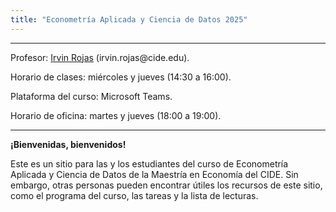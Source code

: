 ```yaml
---
title: "Econometría Aplicada y Ciencia de Datos 2025"
---
```


---

Profesor: [Irvin Rojas](https://rojasirvin.github.io/){target="_blank"} (irvin.rojas\@cide.edu).

Horario de clases: miércoles y jueves (14:30 a 16:00).

Plataforma del curso: Microsoft Teams.

Horario de oficina: martes y jueves (18:00 a 19:00).

---

**¡Bienvenidas, bienvenidos!**

Este es un sitio para las y los estudiantes del curso de Econometría Aplicada y Ciencia de Datos de la Maestría en Economía del CIDE. Sin embargo, otras personas pueden encontrar útiles los recursos de este sitio, como el programa del curso, las tareas y la lista de lecturas.
